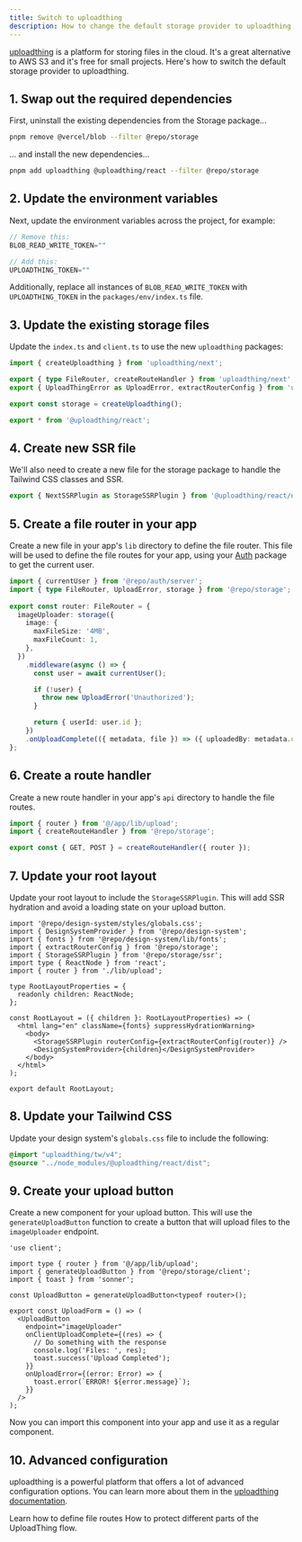 ```yaml
---
title: Switch to uploadthing
description: How to change the default storage provider to uploadthing.
---
```


[uploadthing](https://uploadthing.com) is a platform for storing files in the cloud. It's a great alternative to AWS S3 and it's free for small projects. Here's how to switch the default storage provider to uploadthing.

## 1. Swap out the required dependencies

First, uninstall the existing dependencies from the Storage package...

```sh title="Terminal"
pnpm remove @vercel/blob --filter @repo/storage
```

... and install the new dependencies...

```sh title="Terminal"
pnpm add uploadthing @uploadthing/react --filter @repo/storage
```

## 2. Update the environment variables

Next, update the environment variables across the project, for example:

```js title="apps/app/.env"
// Remove this:
BLOB_READ_WRITE_TOKEN=""

// Add this:
UPLOADTHING_TOKEN=""
```

Additionally, replace all instances of `BLOB_READ_WRITE_TOKEN` with `UPLOADTHING_TOKEN` in the `packages/env/index.ts` file.

## 3. Update the existing storage files

Update the `index.ts` and `client.ts` to use the new `uploadthing` packages:

<CodeGroup>

```ts title="packages/storage/index.ts"
import { createUploadthing } from 'uploadthing/next';

export { type FileRouter, createRouteHandler } from 'uploadthing/next';
export { UploadThingError as UploadError, extractRouterConfig } from 'uploadthing/server';

export const storage = createUploadthing();
```

```ts title="packages/storage/client.ts"
export * from '@uploadthing/react';
```

</CodeGroup>

## 4. Create new SSR file

We'll also need to create a new file for the storage package to handle the Tailwind CSS classes and SSR.

```ts title="packages/storage/ssr.ts"
export { NextSSRPlugin as StorageSSRPlugin } from '@uploadthing/react/next-ssr-plugin';
```

## 5. Create a file router in your app

Create a new file in your app's `lib` directory to define the file router. This file will be used to define the file routes for your app, using your [Auth](/packages/authentication) package to get the current user.

```ts title="apps/app/app/lib/upload.ts"
import { currentUser } from '@repo/auth/server';
import { type FileRouter, UploadError, storage } from '@repo/storage';
  
export const router: FileRouter = {
  imageUploader: storage({
    image: {
      maxFileSize: '4MB',
      maxFileCount: 1,
    },
  })
    .middleware(async () => {
      const user = await currentUser();

      if (!user) {
        throw new UploadError('Unauthorized');
      }

      return { userId: user.id };
    })
    .onUploadComplete(({ metadata, file }) => ({ uploadedBy: metadata.userId }),
};
```

## 6. Create a route handler

Create a new route handler in your app's `api` directory to handle the file routes.

```ts title="apps/app/app/api/upload/route.ts"
import { router } from '@/app/lib/upload';
import { createRouteHandler } from '@repo/storage';

export const { GET, POST } = createRouteHandler({ router });
```

## 7. Update your root layout

Update your root layout to include the `StorageSSRPlugin`. This will add SSR hydration and avoid a loading state on your upload button.

```tsx title="apps/app/app/layout.tsx {4,5,7,16}"
import '@repo/design-system/styles/globals.css';
import { DesignSystemProvider } from '@repo/design-system';
import { fonts } from '@repo/design-system/lib/fonts';
import { extractRouterConfig } from '@repo/storage';
import { StorageSSRPlugin } from '@repo/storage/ssr';
import type { ReactNode } from 'react';
import { router } from './lib/upload';

type RootLayoutProperties = {
  readonly children: ReactNode;
};

const RootLayout = ({ children }: RootLayoutProperties) => (
  <html lang="en" className={fonts} suppressHydrationWarning>
    <body>
      <StorageSSRPlugin routerConfig={extractRouterConfig(router)} />
      <DesignSystemProvider>{children}</DesignSystemProvider>
    </body>
  </html>
);

export default RootLayout;
```

## 8. Update your Tailwind CSS

Update your design system's `globals.css` file to include the following:

```css title="packages/design-system/styles/globals.css"
@import "uploadthing/tw/v4";
@source "../node_modules/@uploadthing/react/dist";
```

## 9. Create your upload button

Create a new component for your upload button. This will use the `generateUploadButton` function to create a button that will upload files to the `imageUploader` endpoint.

```tsx title="apps/app/app/(authenticated)/components/upload-button.tsx"
'use client';

import type { router } from '@/app/lib/upload';
import { generateUploadButton } from '@repo/storage/client';
import { toast } from 'sonner';

const UploadButton = generateUploadButton<typeof router>();

export const UploadForm = () => (
  <UploadButton
    endpoint="imageUploader"
    onClientUploadComplete={(res) => {
      // Do something with the response
      console.log('Files: ', res);
      toast.success('Upload Completed');
    }}
    onUploadError={(error: Error) => {
      toast.error(`ERROR! ${error.message}`);
    }}
  />
);
```

Now you can import this component into your app and use it as a regular component.

## 10. Advanced configuration

uploadthing is a powerful platform that offers a lot of advanced configuration options. You can learn more about them in the [uploadthing documentation](https://docs.uploadthing.com/).

<Card title="File Routes" icon="route" href="https://docs.uploadthing.com/file-routes" horizontal>
  Learn how to define file routes
</Card>

<Card title="Security" icon="shield" href="https://docs.uploadthing.com/concepts/auth-security" horizontal>
  How to protect different parts of the UploadThing flow.
</Card>

